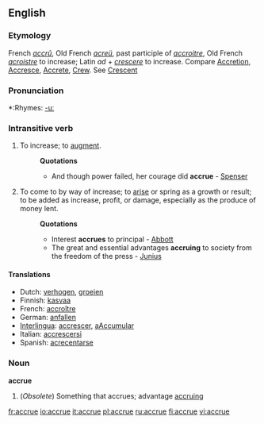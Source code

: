 ==English==
===Etymology===
French ''[[accrû]]'', Old French ''[[acreü]]'', past participle of ''[[accroitre]]'', Old French ''[[acroistre]]'' to increase; Latin ''ad'' + ''[[crescere]]'' to increase. Compare [[Accretion]], [[Accresce]], [[Accrete]], [[Crew]]. See [[Crescent]]

===Pronunciation===
*:Rhymes: [[Rhymes:English:-uː|-uː]]

===Intransitive verb===
{{en-verb|accru|ing}}

#To increase; to [[augment]].
#:'''Quotations'''
#:*And though power failed, her courage did '''accrue''' - [[Spenser]]
#To come to by way of increase; to [[arise]] or spring as a growth or result; to be added as increase, profit, or damage, especially as the produce of money lent.
#:'''Quotations'''
#:*Interest '''accrues''' to principal - [[Abbott]]
#:*The great and essential advantages '''accruing''' to society from the freedom of the press - [[Junius]]

====Translations====
*Dutch: [[verhogen]], [[groeien]]
*Finnish: [[kasvaa]]
*French: [[accroître]]
*German: [[anfallen]]
*[[Interlingua]]: [[accrescer]], [[aAccumular]]
*Italian: [[accrescersi]]
*Spanish: [[acrecentarse]]

===Noun===
'''accrue'''

#(''Obsolete'') Something that accrues; advantage [[accruing]]

[[fr:accrue]]
[[io:accrue]]
[[it:accrue]]
[[pl:accrue]]
[[ru:accrue]]
[[fi:accrue]]
[[vi:accrue]]
